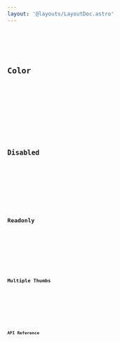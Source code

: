 ```yaml
---
layout: '@layouts/LayoutDoc.astro'
---
```








<Preview client:load>
	<Fragment slot="preview">
		<Default client:visible />
	</Fragment>
	<Fragment slot="code">
		<Code code={DefaultRaw} lang="svelte" />
	</Fragment>
</Preview>

## Color

<Preview client:load>
	<Fragment slot="preview">
		<Color client:visible />
	</Fragment>
	<Fragment slot="code">
		<Code code={ColorRaw} lang="svelte" />
	</Fragment>
</Preview>

## Disabled

<Preview client:load>
	<Fragment slot="preview">
		<Disabled client:visible />
	</Fragment>
	<Fragment slot="code">
		<Code code={DisabledRaw} lang="svelte" />
	</Fragment>
</Preview>

## Readonly

<Preview client:load>
	<Fragment slot="preview">
		<Readonly client:visible />
	</Fragment>
	<Fragment slot="code">
		<Code code={ReadonlyRaw} lang="svelte" />
	</Fragment>
</Preview>

## Multiple Thumbs

<Preview client:load>
	<Fragment slot="preview">
		<MultipleThumbs client:visible />
	</Fragment>
	<Fragment slot="code">
		<Code code={MultipleThumbsRaw} lang="svelte" />
	</Fragment>
</Preview>

## API Reference

<ApiTable />
